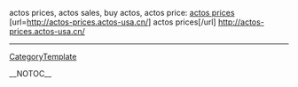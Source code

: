 actos prices, actos sales, buy actos, actos price: <a href=http://actos-prices.actos-usa.cn/ > actos prices </a> [url=http://actos-prices.actos-usa.cn/] actos prices[/url] http://actos-prices.actos-usa.cn/
----
[[CategoryTemplate]]

__NOTOC__